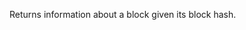 
Returns information about a block given its block hash. <CreditCost network="evm" method="eth_getBlockByHash" />
